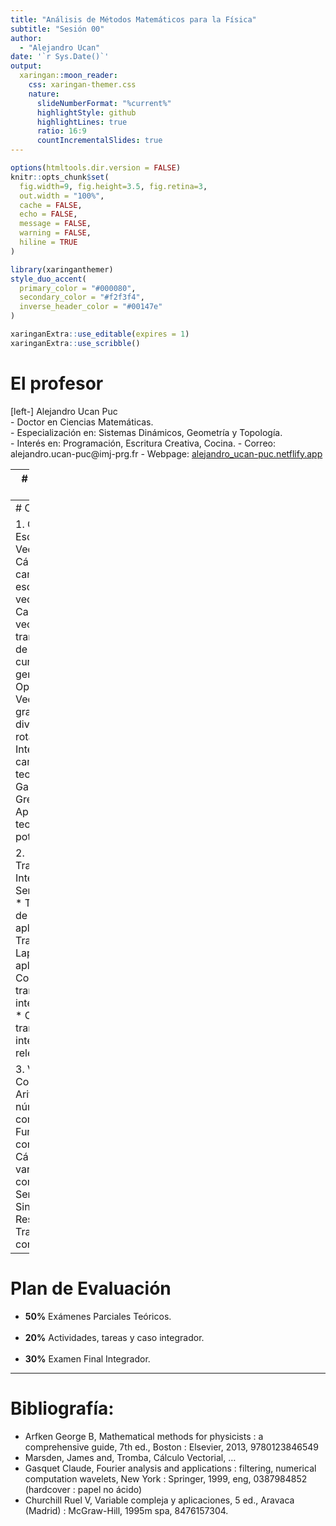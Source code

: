 ```yaml
---
title: "Análisis de Métodos Matemáticos para la Física"
subtitle: "Sesión 00"  
author: 
  - "Alejandro Ucan"
date: '`r Sys.Date()`'
output:
  xaringan::moon_reader:
    css: xaringan-themer.css
    nature:
      slideNumberFormat: "%current%"
      highlightStyle: github
      highlightLines: true
      ratio: 16:9
      countIncrementalSlides: true
---
```


```r
options(htmltools.dir.version = FALSE)
knitr::opts_chunk$set(
  fig.width=9, fig.height=3.5, fig.retina=3,
  out.width = "100%",
  cache = FALSE,
  echo = FALSE,
  message = FALSE, 
  warning = FALSE,
  hiline = TRUE
)
```

```r
library(xaringanthemer)
style_duo_accent(
  primary_color = "#000080",
  secondary_color = "#f2f3f4",
  inverse_header_color = "#00147e"
)
```

```r
xaringanExtra::use_editable(expires = 1)
xaringanExtra::use_scribble()
```
# El profesor

[left-] Alejandro Ucan Puc <br/>
- Doctor en Ciencias Matemáticas. <br/>
- Especialización en: Sistemas Dinámicos, Geometría y Topología. <br/>
- Interés en: Programación, Escritura Creativa, Cocina.
- Correo: alejandro.ucan-puc@imj-prg.fr
- Webpage: [alejandro_ucan-puc.netflify.app](https://alejandro_ucan-puc.netlify.app)

---
# Objetivos del Curso

* Definir las relaciones matemáticas entre las variables físicas relevantes de un sistema a través de principios fundamentales. <br/><br/>

* Indetificar el problema a resolver con los elementos principales que lo caracterizan. <br/><br/>

* Analizar la realidad con base en hechos, a través de un razonamiento lógico inductivo-deductivo que permita resolver problemas e interrogantes con criterios de validez y objetividad.

---
# Contenido

1. Campos Escalares y Vectoriales:
  * Cálculo en campos escalares y vectoriales.
  * Campos vectoriales y transformaciones de coordenadas curvilíneas generales.
  * Operadores Vectoriales: gradiente, divergencia y rotacional.
  * Integrales sobre campos: teoremas de Gauss, Stokes y Green.
  * Aplicación a teoría del potencial.
  
2. Transformaciones Integrales:
  * Series de Fourier
  * Transformadas de Fourier y sus aplicaciones.
  * Transformada de Laplace ys sus aplicaciones.
  * Concepto de transformada integral canónica.
  * Otras transformadas integrales relevantes.
  
3. Variable Compleja:
  * Aritmética de números complejos.
  * Funciones complejas.
  * Cálculo de variable compleja.
  * Series, Singularidades y Residuos.
  * Transoformación conforme.

---
# Plan de Evaluación

- __50%__ Exámenes Parciales Teóricos. <br/><br/>
- __20%__ Actividades, tareas y caso integrador. <br/><br/>
- __30%__ Examen Final Integrador.

---
# Bibliografía:

* Arfken George B, Mathematical methods for physicists : a comprehensive guide, 7th
ed., Boston : Elsevier, 2013, 9780123846549
* Marsden, James and, Tromba, Cálculo Vectorial, ...
* Gasquet Claude, Fourier analysis and applications : filtering, numerical computation wavelets, New York : Springer, 1999, eng, 0387984852 (hardcover : papel no ácido)
* Churchill Ruel V, Variable compleja y aplicaciones, 5 ed., Aravaca (Madrid) : McGraw-Hill, 1995m spa, 8476157304.

